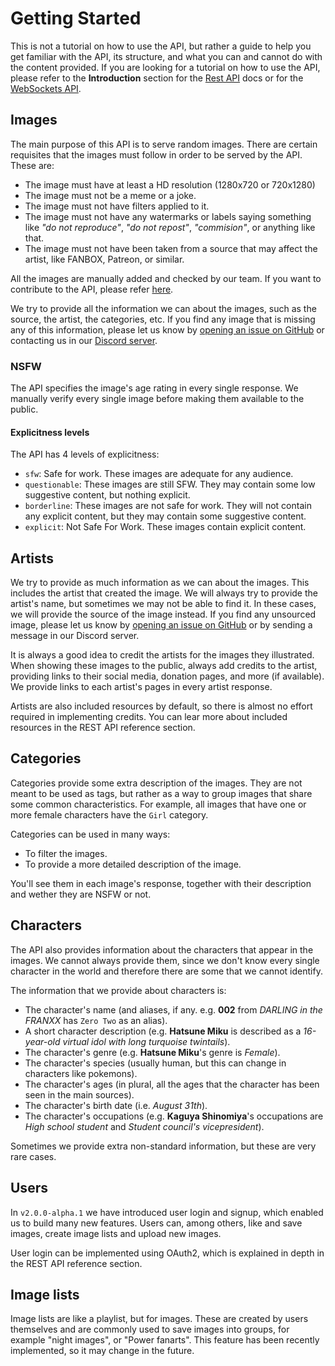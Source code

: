 # Getting Started

This is not a tutorial on how to use the API, but rather a guide to help you get familiar with the API, its structure, and what you can and cannot do with the content provided. If you are looking for a tutorial on how to use the API, please refer to the **Introduction** section for the [Rest API](/docs/rest-api/introduction) docs or for the [WebSockets API](/docs/websockets/introduction).

## Images

The main purpose of this API is to serve random images. There are certain requisites that the images must follow in order to be served by the API. These are:

-   The image must have at least a HD resolution (1280x720 or 720x1280)
-   The image must not be a meme or a joke.
-   The image must not have filters applied to it.
-   The image must not have any watermarks or labels saying something like _"do not reproduce"_, _"do not repost"_, _"commision"_, or anything like that.
-   The image must not have been taken from a source that may affect the artist, like FANBOX, Patreon, or similar.

All the images are manually added and checked by our team. If you want to contribute to the API, please refer [here](/docs#contributing).

We try to provide all the information we can about the images, such as the source, the artist, the categories, etc. If you find any image that is missing any of this information, please let us know by [opening an issue on GitHub](https://github.com/Nekidev/nekos-api/issues/new/choose) or contacting us in our [Discord server](https://discord.gg/b9Fv3kEfXc).

### NSFW

The API specifies the image's age rating in every single response. We manually verify every single image before making them available to the public.

#### Explicitness levels

The API has 4 levels of explicitness:

-   `sfw`: Safe for work. These images are adequate for any audience.
-   `questionable`: These images are still SFW. They may contain some low suggestive content, but nothing explicit.
-   `borderline`: These images are not safe for work. They will not contain any explicit content, but they may contain some suggestive content.
-   `explicit`: Not Safe For Work. These images contain explicit content.

## Artists

We try to provide as much information as we can about the images. This includes the artist that created the image. We will always try to provide the artist's name, but sometimes we may not be able to find it. In these cases, we will provide the source of the image instead. If you find any unsourced image, please let us know by [opening an issue on GitHub](https://github.com/Nekidev/Nekos-API/issues/new) or by sending a message in our Discord server.

It is always a good idea to credit the artists for the images they illustrated. When showing these images to the public, always add credits to the artist, providing links to their social media, donation pages, and more (if available). We provide links to each artist's pages in every artist response.

Artists are also included resources by default, so there is almost no effort required in implementing credits. You can lear more about included resources in the REST API reference section.

## Categories

Categories provide some extra description of the images. They are not meant to be used as tags, but rather as a way to group images that share some common characteristics. For example, all images that have one or more female characters have the `Girl` category.

Categories can be used in many ways:

-   To filter the images.
-   To provide a more detailed description of the image.

You'll see them in each image's response, together with their description and wether they are NSFW or not.

## Characters

The API also provides information about the characters that appear in the images. We cannot always provide them, since we don't know every single character in the world and therefore there are some that we cannot identify.

The information that we provide about characters is:

- The character's name (and aliases, if any. e.g. **002** from _DARLING in the FRANXX_ has `Zero Two` as an alias).
- A short character description (e.g. **Hatsune Miku** is described as a _16-year-old virtual idol with long turquoise twintails_).
- The character's genre (e.g. **Hatsune Miku**'s genre is _Female_).
- The character's species (usually human, but this can change in characters like pokemons).
- The character's ages (in plural, all the ages that the character has been seen in the main sources).
- The character's birth date (i.e. _August 31th_).
- The character's occupations (e.g. **Kaguya Shinomiya**'s occupations are _High school student_ and _Student council's vicepresident_).

Sometimes we provide extra non-standard information, but these are very rare cases.

## Users

In `v2.0.0-alpha.1` we have introduced user login and signup, which enabled us to build many new features. Users can, among others, like and save images, create image lists and upload new images.

User login can be implemented using OAuth2, which is explained in depth in the REST API reference section.

## Image lists

Image lists are like a playlist, but for images. These are created by users themselves and are commonly used to save images into groups, for example "night images", or "Power fanarts". This feature has been recently implemented, so it may change in the future.
